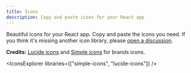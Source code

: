 ```yaml
---
title: Icons
description: Copy and paste icons for your React app
---
```


Beautiful icons for your React app. Copy and paste the icons you need.
If you think it's missing another icon library, please [open a discussion](https://github.com/mehdibha/rcopy/discussions/new?category=requests).

**Credits:** [Lucide icons](https://github.com/lucide-icons/lucide) and [Simple icons](https://github.com/simple-icons/simple-icons) for brands icons.


<IconsExplorer libraries={["simple-icons", "lucide-icons"]} />

